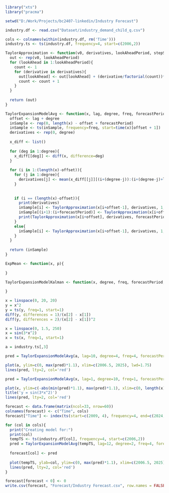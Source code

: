 ```r
library("xts")
library("pracma")

setwd("D:/Work/Projects/bc2407-linkedin/Industry Forecast")

industry.df <- read.csv("Dataset/industry_demand_child_q.csv")
```

```r
cols <- colnames(within(industry.df, rm('Time')))
industry.ts <- ts(industry.df, frequency=4, start=c(2006,2))
```

```r
TaylorApproximation <- function(v0, derivatives, lookAheadPeriod, stepSize){
  out <- rep(v0, lookAheadPeriod)
  for (lookAhead in 1:lookAheadPeriod){
    count <- 1
    for (derivative in derivatives){
      out[lookAhead] <- out[lookAhead] + (derivative/factorial(count))*((lookAhead*stepSize)^count)
      count <- count + 1
    }
  }
  
  return (out)
}
```

```r
TaylorExpansionModelAvg <- function(x, lag, degree, freq, forecastPeriod, stepSize){
  offset <- lag + degree
  inSample <- rep(0, length(x) - offset + forecastPeriod)
  inSample <- ts(inSample, frequency=freq, start=time(x)[offset + 1])
  derivatives <- rep(0, degree)
  
  x_diff <- list()
  
  for (deg in 1:degree){
    x_diff[[deg]] <- diff(x, difference=deg)
  }
  
  for (i in 1:(length(x)-offset)){
    for (j in 1:degree){
      derivatives[j] <- mean(x_diff[[j]][(i+(degree-j)):(i+(degree-j)+lag-1)])/stepSize^j
    }
    
    
    if (i == (length(x)-offset)){
      print(derivatives)
      inSample[i] <- TaylorApproximation(x[i+offset-1], derivatives, 1, stepSize)
      inSample[(i+1):(i+forecastPeriod)] <- TaylorApproximation(x[i+offset], derivatives, forecastPeriod, stepSize)
      print(TaylorApproximation(x[i+offset], derivatives, forecastPeriod, stepSize))
    }
    else{
      inSample[i] <- TaylorApproximation(x[i+offset-1], derivatives, 1, stepSize)
    }
  }
  
  return (inSample)
}
```

```r
ExpMean <- function(x, p){
  
}
```


```r
TaylorExpansionModelKalman <- function(x, degree, freq, forecastPeriod, stepSize){
  
}
```

```r
x = linspace(0, 20, 20)
y = x^2
y = ts(y, freq=1, start=1)
diff(y, differences = 1)/(x[2] - x[1])
diff(y, differences = 2)/(x[2] - x[1])^2

```


```r
x = linspace(0, 1.5, 250)
x = sin(3*x^2)
x = ts(x, freq=1, start=1)

a = industry.ts[,3]

pred = TaylorExpansionModelAvg(a, lag=10, degree=4, freq=4, forecastPeriod=8, stepSize=0.25)

plot(a, ylim=c(0, max(pred)*1.1), xlim=c(2006.5, 2025), lwd=1.75)
lines(pred, lty=2, col='red')

pred = TaylorExpansionModelAvg(x, lag=1, degree=10, freq=1, forecastPeriod=75, stepSize=(2.5/250))

plot(x, ylim=c(-abs(min(pred)*1.1), max(pred)*1.1), xlim=c(0, length(x)*1.25), lwd=2)
title('y = sin(3*x^2)')
lines(pred, lty=2, col='red')
```

```r
forecast <- data.frame(matrix(ncol=33, nrow=60))
colnames(forecast) <- c("Time", cols)
forecast["Time"] <- index(ts(start=c(2009, 4), frequency=4, end=c(2024,3)))

for (col in cols){
  print("Creating model for:")
  print(col)
  tempTS <- ts(industry.df[col], frequency=4, start=c(2006,2))
  pred = TaylorExpansionModelAvg(tempTS, lag=12, degree=2, freq=4, forecastPeriod=8, stepSize=0.25)
  
  forecast[col] <- pred
  
  plot(tempTS, ylab=col, ylim=c(0, max(pred)*1.1), xlim=c(2006.5, 2025))
  lines(pred, lty=2, col='red')
}
```
```r

forecast[forecast < 0] <- 0
write.csv(forecast, "Forecast/Industry Forecast.csv", row.names = FALSE)
```

